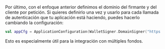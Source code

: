 
Por último, con el enfoque anterior definimos el dominio del firmante y del cliente por petición. Si quieres definirlo una vez y usarlo para cada llamada de autenticación que tu aplicación está haciendo, puedes hacerlo cambiando la configuración:

<CodeExample>

```kotlin
val appCfg = ApplicationConfiguration(WalletSigner.DomainSigner("https://my-domain.com/sign"), "my-domain.com")
```

</CodeExample>

Esto es especialmente útil para la integración con múltiples fondos.
